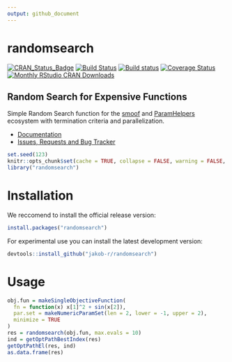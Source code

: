 ```yaml
---
output: github_document
---
```

# randomsearch

[![CRAN_Status_Badge](http://www.r-pkg.org/badges/version/randomsearch)](https://cran.r-project.org/package=randomsearch)
[![Build Status](https://travis-ci.org/jakob-r/randomsearch.png?branch=master)](https://travis-ci.org/jakob-r/randomsearch)
[![Build status](https://ci.appveyor.com/api/projects/status/gvr607kqcl78qjq9/branch/master?svg=true)](https://ci.appveyor.com/project/jakob-r/randomsearch/branch/master)
[![Coverage Status](https://coveralls.io/repos/github/jakob-r/randomsearch/badge.svg?branch=master)](https://coveralls.io/github/jakob-r/randomsearch?branch=master)
[![Monthly RStudio CRAN Downloads](https://cranlogs.r-pkg.org/badges/randomsearch)](https://CRAN.R-project.org/package=randomsearch)

## Random Search for Expensive Functions

 Simple Random Search function for the [smoof](https://cran.r-project.org/package=smoof) and [ParamHelpers](https://cran.r-project.org/package=ParamHelpers) ecosystem with termination criteria and parallelization.

* [Documentation](https://jakob-r.github.io/randomsearch/)
* [Issues, Requests and Bug Tracker](https://github.com/jakob-r/randomsearch/issues)

```r
set.seed(123)
knitr::opts_chunk$set(cache = TRUE, collapse = FALSE, warning = FALSE, error = FALSE)
library("randomsearch")
```

# Installation

We reccomend to install the official release version:

```r
install.packages("randomsearch")
```

For experimental use you can install the latest development version:

```r
devtools::install_github("jakob-r/randomsearch")
```

# Usage

```r
obj.fun = makeSingleObjectiveFunction(
  fn = function(x) x[1]^2 + sin(x[2]),
  par.set = makeNumericParamSet(len = 2, lower = -1, upper = 2),
  minimize = TRUE
)
res = randomsearch(obj.fun, max.evals = 10)
ind = getOptPathBestIndex(res)
getOptPathEl(res, ind)
as.data.frame(res)
```